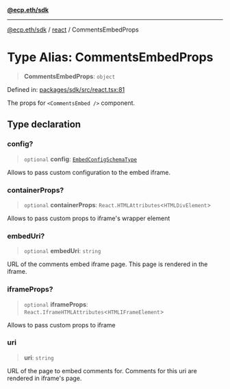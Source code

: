 [**@ecp.eth/sdk**](/sdk-reference/index.mdx)

***

[@ecp.eth/sdk](/sdk-reference/index.mdx) / [react](/sdk-reference/react/index.mdx) / CommentsEmbedProps

# Type Alias: CommentsEmbedProps

> **CommentsEmbedProps**: `object`

Defined in: [packages/sdk/src/react.tsx:81](https://github.com/ecp-eth/comments-monorepo/blob/main/packages/sdk/src/react.tsx#L81)

The props for `<CommentsEmbed />` component.

## Type declaration

### config?

> `optional` **config**: [`EmbedConfigSchemaType`](/sdk-reference/react/type-aliases/EmbedConfigSchemaType.mdx)

Allows to pass custom configuration to the embed iframe.

### containerProps?

> `optional` **containerProps**: `React.HTMLAttributes`\<`HTMLDivElement`\>

Allows to pass custom props to iframe's wrapper element

### embedUri?

> `optional` **embedUri**: `string`

URL of the comments embed iframe page. This page is rendered in the iframe.

### iframeProps?

> `optional` **iframeProps**: `React.IframeHTMLAttributes`\<`HTMLIFrameElement`\>

Allows to pass custom props to iframe

### uri

> **uri**: `string`

URL of the page to embed comments for. Comments for this uri are rendered in iframe's page.
